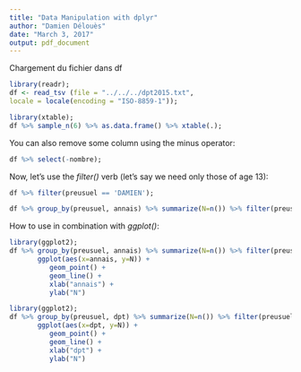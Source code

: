```yaml
---
title: "Data Manipulation with dplyr"
author: "Damien Délouès"
date: "March 3, 2017"
output: pdf_document
---
```


Chargement du fichier dans df

```r
library(readr);
df <- read_tsv (file = "../../../dpt2015.txt",
locale = locale(encoding = "ISO-8859-1"));
```


```r
library(xtable);
df %>% sample_n(6) %>% as.data.frame() %>% xtable(.);
```



You can also remove some column using the minus operator:

```r
df %>% select(-nombre);
```

Now, let's use the _filter()_ verb (let's say we need only those of age 13):

```r
df %>% filter(preusuel == 'DAMIEN');
```



```r
df %>% group_by(preusuel, annais) %>% summarize(N=n()) %>% filter(preusuel == 'DAMIEN')
```

How to use in combination with _ggplot()_:

```r
library(ggplot2);
df %>% group_by(preusuel, annais) %>% summarize(N=n()) %>% filter(preusuel == 'DAMIEN') %>%
       ggplot(aes(x=annais, y=N)) +
          geom_point() +
          geom_line() +
          xlab("annais") +
          ylab("N")
```

```r
library(ggplot2);
df %>% group_by(preusuel, dpt) %>% summarize(N=n()) %>% filter(preusuel == 'DAMIEN') %>% arrange(dpt) %>%
       ggplot(aes(x=dpt, y=N)) +
          geom_point() +
          geom_line() +
          xlab("dpt") +
          ylab("N")
```
